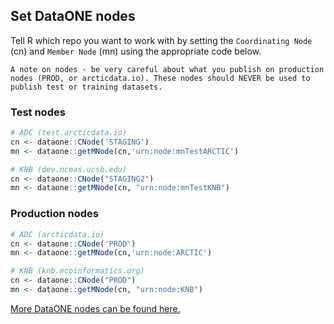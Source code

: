 ## Set DataONE nodes 
Tell R which repo you want to work with by setting the `Coordinating Node` (cn) and `Member Node` (mn) using the appropriate code below.

```block
A note on nodes - be very careful about what you publish on production nodes (PROD, or arcticdata.io). These nodes should NEVER be used to publish test or training datasets.
```

### Test nodes
```r
# ADC (test.arcticdata.io)
cn <- dataone::CNode('STAGING')
mn <- dataone::getMNode(cn,'urn:node:mnTestARCTIC')

# KNB (dev.nceas.ucsb.edu)
cn <- dataone::CNode("STAGING2")
mn <- dataone::getMNode(cn, "urn:node:mnTestKNB")
```

### Production nodes
```r
# ADC (arcticdata.io)
cn <- dataone::CNode('PROD')
mn <- dataone::getMNode(cn,'urn:node:ARCTIC')

# KNB (knb.ecoinformatics.org)
cn <- dataone::CNode("PROD")
mn <- dataone::getMNode(cn, "urn:node:KNB")
```

[More DataONE nodes can be found here.](https://cn.dataone.org/cn/v2/node)